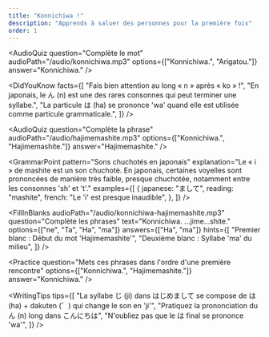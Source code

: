 ```yaml
---
title: "Konnichiwa !"
description: "Apprends à saluer des personnes pour la première fois"
order: 1
---
```


<CourseTitle
  title="Konnichiwa !"
  description="Apprends à saluer des personnes pour la première fois"
/>

<VocabCard word="こんにちは" reading="Konnichiwa" meaning="Bonjour" />

<AudioQuiz
  question="Complète le mot"
  audioPath="/audio/konnichiwa.mp3"
  options={["Konnichiwa.", "Arigatou."]}
  answer="Konnichiwa."
/>

<DidYouKnow
  facts={[
    "Fais bien attention au long « n » après « ko » !",
    "En japonais, le ん (n) est une des rares consonnes qui peut terminer une syllabe.",
    "La particule は (ha) se prononce 'wa' quand elle est utilisée comme particule grammaticale.",
  ]}
/>

<VocabCard word="はじめまして" reading="Hajimemashite" meaning="Enchantée" />

<TrueFalse
  question="« Hajimemashite » signifie « enchanté »"
  answer={true}
  explanation="On dit « hajimemashite » lorsqu'on rencontre quelqu'un pour la première fois."
/>

<AudioQuiz
  question="Complète la phrase"
  audioPath="/audio/hajimemashite.mp3"
  options={["Konnichiwa.", "Hajimemashite."]}
  answer="Hajimemashite."
/>

<GrammarPoint
  pattern="Sons chuchotés en japonais"
  explanation="Le « i » de mashite est un son chuchoté. En japonais, certaines voyelles sont prononcées de manière très faible, presque chuchotée, notamment entre les consonnes 'sh' et 't'."
  examples={[
    {
      japanese: "まして",
      reading: "mashite",
      french: "Le 'i' est presque inaudible",
    },
  ]}
/>

<FillInBlanks
  audioPath="/audio/konnichiwa-hajimemashite.mp3"
  question="Complète les phrases"
  text="Konnichiwa. ...jime...shite."
  options={["ne", "Ta", "Ha", "ma"]}
  answers={["Ha", "ma"]}
  hints={[
    "Premier blanc : Début du mot 'Hajimemashite'",
    "Deuxième blanc : Syllabe 'ma' du milieu",
  ]}
/>

<Practice
  question="Mets ces phrases dans l'ordre d'une première rencontre"
  options={["Konnichiwa.", "Hajimemashite."]}
  answer="Konnichiwa."
/>

<WritingTips
  tips={[
    "La syllabe じ (ji) dans はじめまして se compose de は (ha) + dakuten (゛) qui change le son en 'ji'",
    "Pratiquez la prononciation du ん (n) long dans こんにちは",
    "N'oubliez pas que le は final se prononce 'wa'",
  ]}
/>
